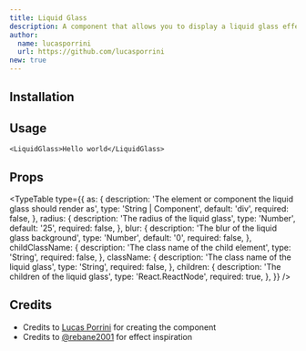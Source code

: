```yaml
---
title: Liquid Glass
description: A component that allows you to display a liquid glass effect, inspired by iOS26.
author:
  name: lucasporrini
  url: https://github.com/lucasporrini
new: true
---
```


<ComponentPreview name="liquid-glass-demo" />

## Installation

<ComponentInstallation name="liquid-glass" />

## Usage

```tsx
<LiquidGlass>Hello world</LiquidGlass>
```

## Props

<TypeTable
  type={{
    as: {
      description: 'The element or component the liquid glass should render as',
      type: 'String | Component',
      default: 'div',
      required: false,
    },
    radius: {
      description: 'The radius of the liquid glass',
      type: 'Number',
      default: '25',
      required: false,
    },
    blur: {
      description: 'The blur of the liquid glass background',
      type: 'Number',
      default: '0',
      required: false,
    },
    childClassName: {
      description: 'The class name of the child element',
      type: 'String',
      required: false,
    },
    className: {
      description: 'The class name of the liquid glass',
      type: 'String',
      required: false,
    },
    children: {
      description: 'The children of the liquid glass',
      type: 'React.ReactNode',
      required: true,
    },
  }}
/>

## Credits

- Credits to [Lucas Porrini](https://github.com/lucasporrini) for creating the component
- Credits to [@rebane2001](https://x.com/rebane2001/status/1932451851523264749?s=46&t=SBwgWoAagRgIPNE-RF4R9w) for effect inspiration
